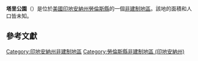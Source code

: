 {{noteTA
|G1=USState
|G2=地名
|G3=Unit
}}
{{Infobox settlement
|official_name            = 塔里公園
|native_name = Tarry Park
|settlement_type          = [[非建制地區|非建制地區]]
|image_skyline            = 
|imagesize                = 
|pushpin_map              = USA Indiana
|pushpin_label            = 塔里公園
|pushpin_label_position   = top
|pushpin_map_caption      = 塔里公園在印地安納州的位置
|subdivision_type         = [[世界政區索引|國家]]
|subdivision_type1        = [[美国州份|州份]]
|subdivision_type2        = [[印地安納州行政区划|縣]]
|subdivision_name         = [[美国|美国]]
|subdivision_name1        = [[印地安納州|印地安納州]]
|subdivision_name2        = [[勞倫斯縣_(印地安納州)|勞倫斯縣]]
|elevation_ft             = 600
|elevation_m              = 183
|area_total_km2           = 
|area_total_sq_mi         = 
|area_land_km2            = 
|area_land_sq_mi          = 
|area_water_km2           = 
|area_water_sq_mi         = 
|population_as_of         = 2010
|population_footnotes     = 
|population_total         = 
|population_metro         = 
|population_density_km2   = auto
|population_density_sq_mi = auto
|timezone                 = [[北美东部时区|北美东部时区]]
|utc_offset               = -5
|coordinates              = {{coord|38|48|05|N|86|30|33|W|display=inline,title}}
| coor_pinpoint           = 
| coordinates_footnotes   = 
|timezone_DST             = EDT
|utc_offset_DST           = -4
|postal_code_type         = [[美國郵區編號|郵區編號]]
|postal_code              = 47421
|area_code                = {{link-en|电话区号812|Area code 812|812}}
|blank_name = [[地名信息系统|GNIS ID]]
|blank_info = 441540<ref name="GNIS">{{cite gnis|441540|Tarry Park}}</ref>
}}
'''塔里公園'''（{{lang-en|Tarry Park}}）是位於[[美國|美國]][[印地安納州|印地安納州]][[勞倫斯縣_(印地安納州)|勞倫斯縣]]的一個[[非建制地區|非建制地區]]。該地的面積和人口皆未知。

== 參考文獻 ==
{{reflist}}

{{勞倫斯縣 (印地安納州)}}

{{DEFAULTSORT:Tarry Park}}
[[Category:印地安納州非建制地區|Category:印地安納州非建制地區]]
[[Category:勞倫斯縣非建制地區_(印地安納州)|Category:勞倫斯縣非建制地區 (印地安納州)]]

{{Indiana-geo-stub}}